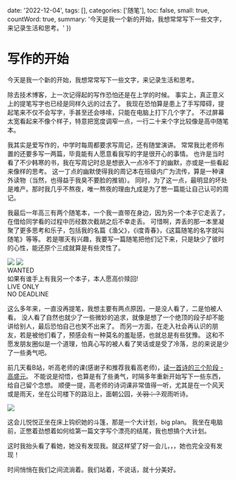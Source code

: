 
  date: '2022-12-04',
  tags: [],
  categories: ['随笔'],
  toc: false,
  small: true,
  countWord: true,
  summary: '今天是我一个新的开始，我想常常写下一些文字，来记录生活和思考。'
})

# 写作的开始

今天是我一个新的开始，我想常常写下一些文字，来记录生活和思考。

除去技术博客，上一次记得起的写作恐怕还是在上学的时候。
事实上，真正意义上的提笔写字也已经是同样久远的过去了。
我现在恐怕算是患上了手写障碍，提起笔来不仅不会写字，手甚至还会哆嗦，只能在电脑上打下几个字了。
不过屏幕太宽看起来不像个样子，特意把宽度调窄一点，一行二十来个字比较像是高中随笔本。

我其实是爱写作的，中学时每周都要求写周记，还有随堂演讲。
常常我比老师布置的还要多写一两篇，毕竟能有人愿意看我写的字是很开心的事情。
也许是当时看了不少韩寒的书，我在写周记时总是想嵌入一点冷不丁的幽默，亦或是一些看起来像样的思考。
这一丁点的幽默使得我的周记本在班级内广为流传，算是一种课外读物（当然，也得益于我臭不要脸的推销）。
同时，为了这一点，最明显的坏处是难产。那时我几乎不熬夜，唯一熬夜的理由九成是为了憋一篇能让自己认可的周记。

我最后一年高三有两个随笔本，一个我一直带在身边，因为另一个本子它走丢了，在借给同学看的过程中历经数次截胡之后不幸走丢。
可惜啊，弄丢的那一本里凝聚了更多思考和乐子，包括我的名篇《渔父》，《i度青春》，《这篇随笔的名字就叫随笔》等等。
若是哪天有兴趣，我要写一篇随笔把他们记下来，只是缺少了彼时的心性，能还原个三成就算是有些灵性了。

<div className={'flex flex-row items-center gap-2 mb-2'}>
  <Image src={p1}/>
  <Image src={p2}/>
</div>

<div className={'w-64 border rounded-lg p-2 mx-auto my-4 [box-shadow:0_0_2px_white,0_0_4px_red,0_0_6px_green]'}>
  <div className={'text-center font-bold text-2xl'}>WANTED</div>
  <div className={'my-2'}>如果有谁手上有我另一个本子，本人愿高价赎回!</div>
  <div className={'text-center font-bold'}>LIVE ONLY</div>
  <div className={'text-center font-bold'}>NO DEADLINE</div>
</div>

这么多年来，一直没再提笔，我想主要有两点原因，一是没人看了，二是怕被人看。
没人看了自然也就少了一些微妙的追求，就像是想了一个绝顶的段子却不能讲给别人，最后恐怕自己也笑不出来了。
而另一方面，在走入社会再认识的朋友，若是被他们看了，预感会有一种莫名的羞耻感，也就总是有些犹豫。
这和不愿发朋友圈似是一个道理，怕真心写的被人看了笑话或是受了冷落，总的来说是少了一些勇气吧。

前几天看B站，听高老师的课(感谢子和推荐我看高老师)，[读一首诗的三个阶段 - 高盛元](https://www.bilibili.com/video/BV19g411n725/?share_source=copy_web&vd_source=95d2665f8d8e06b69f47334ff5a9ec6a)。
不能说是彻悟，也算是有了些勇气，时隔多年重新开始写下一些东西，给自己留个念想。
顺便一提，高老师的诗词课非常值得一听，尤其是在一个风天或是雨天，坐在公司楼下的路沿上，面朝公园，~~关羽：？~~观雨听诗。

<Image src={p3}/>

这会儿悦悦正坐在床上钩织她的斗篷，那是一个大计划，big plan。
我坐在电脑前，正憋着劲想着如何给第一篇文字写个漂亮的结尾，我也想搞个大计划。

这时我抬头看了看她，她没有发现我。就这样望了好一会儿，，，她也完全没有发现！

时间悄悄在我们之间流淌着。我们站着，不说话，就十分美好。